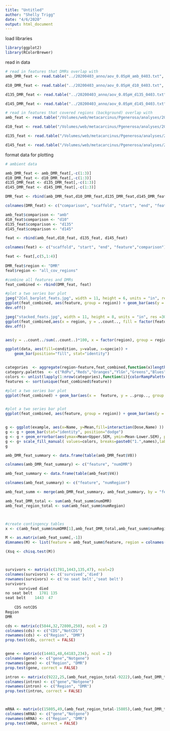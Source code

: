 ```yaml
---
title: "Untitled"
author: "Shelly Trigg"
date: "4/6/2020"
output: html_document
---
```


load libraries
```r
library(ggplot2)
library(RColorBrewer)
```

read in data
```r
# read in features that DMRs overlap with
amb_DMR_feat <- read.table("../20200403_anno/aov_0.05pH_amb_0403.txt", sep = "\t", stringsAsFactors = FALSE)

d10_DMR_feat <- read.table("../20200403_anno/aov_0.05pH_d10_0403.txt", sep = "\t", stringsAsFactors = FALSE)

d135_DMR_feat <- read.table("../20200403_anno/aov_0.05pH_d135_0403.txt", sep = "\t", stringsAsFactors = FALSE)

d145_DMR_feat <- read.table("../20200403_anno/aov_0.05pH_d145_0403.txt", sep = "\t", stringsAsFactors = FALSE)

# read in features that covered regions (background) overlap with
amb_feat <- read.table("/Volumes/web/metacarcinus/Pgenerosa/analyses/20200406/amb_features.3CpG.txt", sep = "\t", stringsAsFactors = FALSE)

d10_feat <- read.table("/Volumes/web/metacarcinus/Pgenerosa/analyses/20200406/day10_features.3CpG.txt", sep = "\t", stringsAsFactors = FALSE)

d135_feat <- read.table("/Volumes/web/metacarcinus/Pgenerosa/analyses/20200406/day135_features.3CpG.txt", sep = "\t", stringsAsFactors = FALSE)

d145_feat <- read.table("/Volumes/web/metacarcinus/Pgenerosa/analyses/20200406/day145_features.3CpG.txt", sep = "\t", stringsAsFactors = FALSE)
```


format data for plotting
```r
# ambient data 

amb_DMR_feat <- amb_DMR_feat[,-c(1:3)]
d10_DMR_feat <- d10_DMR_feat[,-c(1:3)]
d135_DMR_feat <- d135_DMR_feat[,-c(1:3)]
d145_DMR_feat <- d145_DMR_feat[,-c(1:3)]

DMR_feat <- rbind(amb_DMR_feat,d10_DMR_feat,d135_DMR_feat,d145_DMR_feat)

colnames(DMR_feat) <- c("comparison", "scaffold", "start", "end", "feature")

amb_feat$comparison <- "amb"
d10_feat$comparison <- "d10"
d135_feat$comparison <- "d135"
d145_feat$comparison <- "d145"

feat <- rbind(amb_feat,d10_feat, d135_feat, d145_feat)

colnames(feat) <- c("scaffold", "start", "end", "feature","comparison")

feat <- feat[,c(5,1:4)]
  
DMR_feat$region <- "DMR"
feat$region <- "all_cov_regions"

#combine all features and DMRs
feat_combined <- rbind(DMR_feat, feat)

#plot a two series bar plot
jpeg("2Col_barplot_feats.jpg", width = 11, height = 6, units = "in", res =300)
ggplot(feat_combined, aes(feature, group = region)) + geom_bar(aes(y = ..prop.., fill = factor(region)), stat="count", position="dodge") + scale_y_continuous(labels=scales::percent) + xlab("feature") + ylab("% of total regions") + facet_wrap(~comparison,ncol = 4) + theme_bw() + theme(axis.text.x = element_text(size = 7, angle = 60, hjust = 1), axis.title = element_text(size = 12, face = "bold"))
dev.off()

jpeg("stacked_feats.jpg", width = 11, height = 8, units = "in", res =300)
ggplot(feat_combined,aes(x = region, y = ..count.., fill = factor(feature))) + geom_bar(position = "fill", color = "black") + scale_y_continuous(labels=scales::percent) + ylab("% of total regions") + facet_wrap(~comparison,ncol = 4) + theme_bw() + theme(axis.text.x = element_text(size = 7, angle = 60, hjust = 1), axis.title = element_text(size = 12, face = "bold")) + scale_fill_manual("Feature",values = RColorBrewer::brewer.pal(9,"BuGn"))
dev.off()


aes(y = ..count../sum(..count..)*100, x = factor(region), group = region, fill = feature)

ggplot(data, aes(fill=condition, y=value, x=specie)) + 
    geom_bar(position="fill", stat="identity")


categories  <- aggregate(region~feature,feat_combined,function(x)length(unique(x)))  # number of sub-category for each category
category.palettes  <- c("RdPu","Reds","Oranges","YlGn","Greens","Blues","BuPu","Purples","Greys")
colors <- unlist(lapply(1:nrow(categories),function(i){colorRampPalette(brewer.pal(9,category.palettes[i])[3:7])(categories[i,2])}))
features <- sort(unique(feat_combined$feature))

#plot a two series bar plot
ggplot(feat_combined) + geom_bar(aes(x =  feature, y = ..prop.., group = region, fill = interaction(factor(region),factor(feature))), stat="count", position="dodge") + scale_y_continuous(labels=scales::percent) + ylab("% of total regions") + theme_bw() + facet_wrap(~comparison,ncol = 4) + scale_fill_manual(values=colors)


#plot a two series bar plot
ggplot(feat_combined, aes(feature, group = region)) + geom_bar(aes(y = ..prop.., fill = interaction(region,feature)), stat="count", position="dodge") + scale_y_continuous(labels=scales::percent) + xlab("feature") + ylab("% of total regions") + facet_wrap(~comparison,ncol = 4) + theme_bw() + theme(axis.text.x = element_text(size = 7, angle = 60, hjust = 1), axis.title = element_text(size = 12, face = "bold")) + scale_fill_manual(values=c(colors, "white"))


g <- ggplot(example, aes(x=Name, y=Mean,fill=interaction(Dose,Name) ))
g <- g + geom_bar(stat="identity", position="dodge") 
g <- g + geom_errorbar(aes(ymax=Mean+Upper.SEM, ymin=Mean-Lower.SEM), position=position_dodge(0.9), width=0.5)
g <- g+ scale_fill_manual( values=colors, breaks=paste0("1.",names),labels=names)
g
```




```r
amb_DMR_feat_summary <- data.frame(table(amb_DMR_feat$V8))

colnames(amb_DMR_feat_summary) <- c("feature", "numDMR")

amb_feat_summary <- data.frame(table(amb_feat$V4))

colnames(amb_feat_summary) <- c("feature", "numRegion")

amb_feat_summ <- merge(amb_DMR_feat_summary, amb_feat_summary, by = "feature")

amb_feat_DMR_total <- sum(amb_feat_summ$numDMR)
amb_feat_region_total <- sum(amb_feat_summ$numRegion)



#create contingency tables
x <- c(amb_feat_summ$numDMR[1],amb_feat_DMR_total,amb_feat_summ$numRegion[1],amb_feat_region_total)

M <- as.matrix(amb_feat_summ[,-1])
dimnames(M) <- list(feature = amb_feat_summ$feature, region = colnames(M))

(Xsq <- chisq.test(M))



survivors <- matrix(c(1781,1443,135,47), ncol=2)
colnames(survivors) <- c('survived','died')
rownames(survivors) <- c('no seat belt','seat belt')
survivors
      survived died
no seat belt   1781 135
seat belt    1443  47
    
    CDS notCDS
Region
DMR

cds <- matrix(c(5844,32,72800,250), ncol = 2)
colnames(cds) <- c("CDS","NotCDS")
rownames(cds) <- c("Region", "DMR")
prop.test(cds, correct = FALSE)


gene <- matrix(c(14461,48,64183,234), ncol = 2)
colnames(gene) <- c("gene","Notgene")
rownames(gene) <- c("Region", "DMR")
prop.test(gene, correct = FALSE)

intron <- matrix(c(9222,25,(amb_feat_region_total-9222),(amb_feat_DMR_total-25)), ncol = 2)
colnames(intron) <- c("gene","Notgene")
rownames(intron) <- c("Region", "DMR")
prop.test(intron, correct = FALSE)



mRNA <- matrix(c(15805,49,(amb_feat_region_total-15805),(amb_feat_DMR_total-49)), ncol = 2)
colnames(mRNA) <- c("gene","Notgene")
rownames(mRNA) <- c("Region", "DMR")
prop.test(mRNA, correct = FALSE)







```
